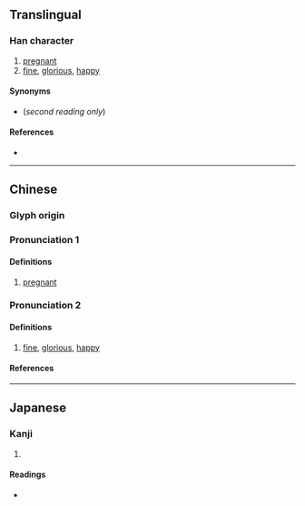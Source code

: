 {{character info}}
==Translingual==

===Han character===
{{Han char|rn=38|rad=女|as=10|sn=13|four=47427|canj=VPUU|ids=⿰女芻}}

# [[pregnant]]
# [[fine]], [[glorious]], [[happy]]

====Synonyms====
* {{l|mul|美好}} (''second reading only'')

====References====
* {{Han ref|kx=0267.370|dkj=06566|dj=0535.210|hdz=21072.180|uh=5AB0|ud=23216|bh=DCFA|bd=56570}}

----

==Chinese==
{{zh-forms|s=㛀}}

===Glyph origin===
{{Han etym}}

===Pronunciation 1===
{{zh-pron
|m=chú
|c=co4
|mc=y
|oc=y
|ma=
|cat=a
}}

====Definitions====
{{zh-hanzi}}

# [[pregnant]]

===Pronunciation 2===
{{zh-pron
|m=zòu
|c=zau1
|mc=
|oc=
|ma=
|cat=a
}}

====Definitions====
{{zh-hanzi}}

# [[fine]], [[glorious]], [[happy]]

====References====

----

==Japanese==

===Kanji===
{{ja-kanji|grade=|rs=女10}}

# {{rfdef|ja|sort=女10}}

====Readings====
* {{ja-readings|on=[[しう]] (shiu), [[す]] (su), [[しゅ]] (shu), [[じゅ]] (ju)|kun=[[はらむ]] (haramu), [[みめよい]] (mimeyoi), [[やもめ]] (yamome)}}
